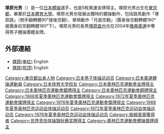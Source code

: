{{MedalTableTop}}
{{MedalSport|男子[[體操|體操]]}}
{{MedalGold|[[1968年夏季奧林匹克運動會|1968年墨西哥城]]|[[1968年夏季奧林匹克運動會體操比賽|團體賽]]}}
{{MedalGold|[[1972年夏季奧林匹克運動會|1972年慕尼黑]]|[[1972年夏季奧林匹克運動會體操比賽|團體賽]]}}
{{MedalGold|[[1972年夏季奧林匹克運動會|1972年慕尼黑]]|[[1972年夏季奧林匹克運動會體操比賽|單桿]]}}
{{MedalGold|[[1976年夏季奧林匹克運動會|1976年蒙特婁]]|[[1976年夏季奧林匹克運動會體操比賽|團體賽]]}}
{{MedalGold|[[1976年夏季奧林匹克運動會|1976年蒙特婁]]|[[1976年夏季奧林匹克運動會體操比賽|單桿]]}}
{{MedalSilver|[[1976年夏季奧林匹克運動會|1976年蒙特婁]]|[[1976年夏季奧林匹克運動會體操比賽|跳馬]]}}
{{MedalBronze|[[1972年夏季奧林匹克運動會|1972年慕尼黑]]|[[1972年夏季奧林匹克運動會體操比賽|吊環]]}}
{{MedalBronze|[[1976年夏季奧林匹克運動會|1976年蒙特婁]]|[[1976年夏季奧林匹克運動會體操比賽|個人全能]]}}
{{MedalBronze|[[1976年夏季奧林匹克運動會|1976年蒙特婁]]|[[1976年夏季奧林匹克運動會體操比賽|双杠]]}}
{{MedalBottom}}

{{japanese|japanese=塚原光男|kana=つかはら みつお|romaji=Tsukahara Mitsuo}}

'''塚原光男'''（{{bd|1947年|12月22日|catIdx=}}）是一位[[日本|日本]][[體操|體操]]選手，也是5枚奧運金牌得主。塚原光男出生在[[東京都|東京都]]，畢業於[[日本體育大學|日本體育大學]]。塚原光男也發展出獨特的體操動作，包括跳馬動作「塚原跳」（側手翻轉體90°接後空翻）、單槓動作「月面空翻」（團身後空翻轉體180°接團身前空翻轉體180°下）。塚原光男的長男[[塚原直也|塚原直也]]也在2004年[[2004年夏季奥林匹克运动会|雅典奧運]]中奪得男子體操團體金牌。

== 外部連結 ==
* [https://g-flash.net/en/hb-tsukahara 塚原(单杠)] {{Wayback|url=https://g-flash.net/en/hb-tsukahara |date=20201126203930 }}English
* [https://g-flash.net/en/v-tsukahara 塚原(拱顶)] {{Wayback|url=https://g-flash.net/en/v-tsukahara |date=20210119015034 }}English

{{奧林匹克運動會男子單槓冠軍}}
{{奥林匹克运动会体操比赛男子团体全能冠军|1968|1972|1976}}
{{世界體操錦標賽男子跳馬冠軍}}

{{Authority control}}
{{DEFAULTSORT:Tsukahara Mitsuo}}
[[Category:東京都出身人物|Category:東京都出身人物]]
[[Category:日本男子体操运动员|Category:日本男子体操运动员]]
[[Category:日本奧運體操運動員|Category:日本奧運體操運動員]]
[[Category:日本体育大学校友|Category:日本体育大学校友]]
[[Category:日本奧林匹克運動會金牌得主|Category:日本奧林匹克運動會金牌得主]]
[[Category:日本奧林匹克運動會銀牌得主|Category:日本奧林匹克運動會銀牌得主]]
[[Category:日本奧林匹克運動會銅牌得主|Category:日本奧林匹克運動會銅牌得主]]
[[Category:1968年夏季奧林匹克運動會獎牌得主|Category:1968年夏季奧林匹克運動會獎牌得主]]
[[Category:1972年夏季奧林匹克運動會獎牌得主|Category:1972年夏季奧林匹克運動會獎牌得主]]
[[Category:1976年夏季奧林匹克運動會獎牌得主|Category:1976年夏季奧林匹克運動會獎牌得主]]
[[Category:1968年夏季奥林匹克运动会体操运动员|Category:1968年夏季奥林匹克运动会体操运动员]]
[[Category:1972年夏季奥林匹克运动会体操运动员|Category:1972年夏季奥林匹克运动会体操运动员]]
[[Category:1976年夏季奥林匹克运动会体操运动员|Category:1976年夏季奥林匹克运动会体操运动员]]
[[Category:紫綬褒章獲得者|Category:紫綬褒章獲得者]]
[[Category:世界竞技体操锦标赛奖牌得主|Category:世界竞技体操锦标赛奖牌得主]]
[[Category:奧林匹克運動會體操獎牌得主|Category:奧林匹克運動會體操獎牌得主]]